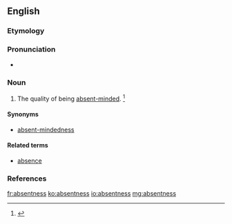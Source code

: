 ==English==

===Etymology===
{{suffix|absent|ness}}

===Pronunciation===
* {{a|US}} {{IPA|/ˈæb.sn̩t.nəs/}}

===Noun===
{{en-noun|-}}
# The quality of being [[absent-minded]]. {{defdate|First attested in the mid 19<sup>th</sup> century.}}<ref name=SOED>{{reference-book | last =| first = | authorlink =  | coauthors =  | editor =Brown, Lesley  | others =  | title = The Shorter Oxford English Dictionary | origdate =  | origyear = 1933| origmonth =  | url =  | format =  | accessdate =  | accessyear =  | accessmonth =  | edition = 5th | date =  | year =2003| month =  | publisher =Oxford University Press  | location =Oxford, UK | language =  | id =  | doi = | isbn =978-0-19-860575-7 | lccn = | ol = | pages =8| chapter =  | chapterurl =  | quote =}}</ref>

====Synonyms====
* [[absent-mindedness]]

====Related terms====
* [[absence]]

===References===
<references/>

[[fr:absentness]]
[[ko:absentness]]
[[io:absentness]]
[[mg:absentness]]